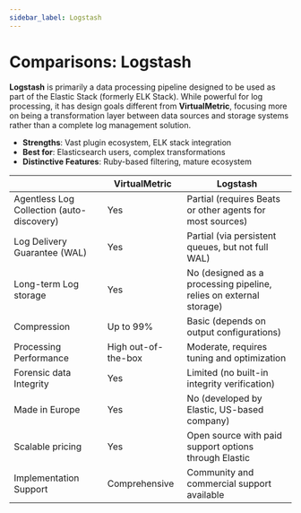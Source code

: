 ```yaml
---
sidebar_label: Logstash
---
```


# Comparisons: Logstash

**Logstash** is primarily a data processing pipeline designed to be used as part of the Elastic Stack (formerly ELK Stack). While powerful for log processing, it has design goals different from **VirtualMetric**, focusing more on being a transformation layer between data sources and storage systems rather than a complete log management solution.

- **Strengths**: Vast plugin ecosystem, ELK stack integration
- **Best for**: Elasticsearch users, complex transformations
- **Distinctive Features**: Ruby-based filtering, mature ecosystem

||VirtualMetric|Logstash|
|---|---|---|
|Agentless Log Collection (auto-discovery)|Yes|Partial (requires Beats or other agents for most sources)|
|Log Delivery Guarantee (WAL)|Yes|Partial (via persistent queues, but not full WAL)|
|Long-term Log storage|Yes|No (designed as a processing pipeline, relies on external storage)|
|Compression|Up to 99%|Basic (depends on output configurations)|
|Processing Performance|High out-of-the-box|Moderate, requires tuning and optimization|
|Forensic data Integrity|Yes|Limited (no built-in integrity verification)|
|Made in Europe|Yes|No (developed by Elastic, US-based company)|
|Scalable pricing|Yes|Open source with paid support options through Elastic|
|Implementation Support|Comprehensive|Community and commercial support available|
